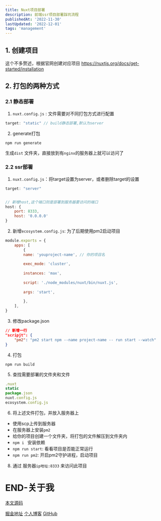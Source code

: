 ```yaml
---
title: Nuxt项目部署
description: 前端ssr项目部署踩坑流程
publishedAt: '2022-11-30'
lastUpdated: '2022-12-01'
tags: 'management'
---
```


## 1. 创建项目
这个不多赘述，根据官网创建对应项目
https://nuxtjs.org/docs/get-started/installation
## 2. 打包的两种方式
### 2.1 静态部署
1. `nuxt.config.js` : 文件需要对不同打包方式进行配置
```js
target: "static" // build静态部署,默认为server
```
2. generate打包
```shell
npm run generate
```
生成`dist` 文件夹，直接放到有`nginx`的服务器上就可以访问了
### 2.2 ssr部署
1. `nuxt.config.js`：将target设置为server，或者删除target的设置
```js
target: "server"


// 新增host,这个端口则是部署到服务器要访问的端口
host: {
	port: 8333,
	host: '0.0.0.0'
}
```
2. 新增`ecosystem.config.js`: 为了后期使用pm2启动项目
```js
module.exports = {
	apps: [
		{
		name: 'youproject-name', // 你的项目名
		
		exec_mode: 'cluster',
		
		instances: 'max',
		
		script: './node_modules/nuxt/bin/nuxt.js',
		
		args: 'start',
		
		},
	],
}
```
3. 修改package.json
```json
// 新增一行
"scripjt": {
	"pm2": "pm2 start npm --name project-name -- run start --watch"
}
```
4. 打包
```shell
npm run build
```
5. 查找需要部署的文件夹和文件
```js
.nuxt
static
package.json
nuxt.config.js
ecosystem.config.js
```
6. 将上述文件打包，并放入服务器上
- 使用scp上传到服务器
- 在服务器上安装`pm2`
- 给你的项目创建一个文件夹，将打包的文件解压到文件夹内
- `npm i ` 安装依赖
- `npm run start`: 看看项目是否能正常运行
- `npm run pm2`: 开启pm2守护进程，启动项目
8. 通过 服务器`ip地址:8333` 来访问此项目
# END-关于我

[本文源码](https://github.com/codehzy/nuxt-demo1)

[掘金地址](https://juejin.cn/user/1714893872178823)
[个人博客](https://www.codehzy.cn/)
[GitHub](https://github.com/codehzy)